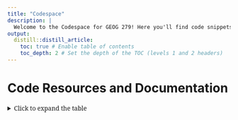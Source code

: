 ```yaml
---
title: "Codespace"
description: |
  Welcome to the Codespace for GEOG 279! Here you'll find code snippets, resources, and examples to help you with the course assignments.
output: 
  distill::distill_article:
    toc: true # Enable table of contents
    toc_depth: 2 # Set the depth of the TOC (levels 1 and 2 headers)
---
```


# Code Resources and Documentation

<details>
<summary><span style="font-family: 'serif';">Click to expand the table</span></summary>


| **Topic**                          | **Description**                               | **Link**                                                                        |
|------------------------------------|-----------------------------------------------|---------------------------------------------------------------------------------|
| **Data Analysis in Python (Pandas)** | Pandas official tutorials and documentation   | [Pandas Documentation](https://pandas.pydata.org/pandas-docs/stable/getting_started/intro_tutorials/index.html) |
|                                    | Pandas for Data Analysis (Kaggle)             | [Kaggle Pandas Tutorial](https://www.kaggle.com/learn/pandas)                   |
|                                    | Data manipulation in Google Colab             | [Pandas Example Notebook](https://colab.research.google.com/github/jakevdp/PythonDataScienceHandbook/blob/master/notebooks/03.01-Introducing-Pandas-Objects.ipynb) |
| **Data Visualization**             | Matplotlib Pyplot Tutorial                    | [Matplotlib Pyplot Tutorial](https://matplotlib.org/stable/tutorials/introductory/pyplot.html) |
|                                    | Seaborn Visualization Library                 | [Seaborn Tutorial](https://seaborn.pydata.org/tutorial.html)                    |
|                                    | Visualization examples in Google Colab        | [Visualization Example Notebook](https://colab.research.google.com/github/walkerke/geog30323/blob/master/08-data-visualization.ipynb) |
| **Geospatial Analysis**            | Geopandas Introduction and Documentation      | [Geopandas Documentation](https://geopandas.org/en/stable/getting_started/introduction.html) |
|                                    | Spatial Operations with Geopandas             | [Geospatial Operations Notebook](https://geopandas.org/en/stable/gallery/plotting_basemap_background.html) |
|                                    | Interactive Mapping with Folium               | [Folium Mapping Tutorial](https://python-visualization.github.io/folium/quickstart.html) |
|                                    | Folium Example                                | [Folium Example](https://python-visualization.github.io/folium/latest/getting_started.html) |
| **Remote Sensing**                 | Raster Data Analysis with Rasterio            | [Rasterio Documentation](https://rasterio.readthedocs.io/en/latest/quickstart.html) |
| **Machine Learning**               | Introduction to Scikit-Learn                  | [Scikit-Learn User Guide](https://scikit-learn.org/stable/user_guide.html)      |
|                                    | Scikit-Learn Example Notebooks                | [Scikit-Learn Example Notebooks](https://scikit-learn.org/stable/auto_examples/index.html) |
| **R Programming**                  | R for Data Science Book                      | [R for Data Science](https://r4ds.had.co.nz/)                                   
|                                    | Applied Causal Analysis with R (Book)               | [Applied Causal Analysis](https://bookdown.org/paul/applied-causal-analysis/)   
|                                    | Data Visualization with ggplot2               | [ggplot2 Documentation](https://ggplot2.tidyverse.org/)                         |
|                                    | Spatial Data Analysis with the sf Package     | [sf Package Tutorial](https://r-spatial.github.io/sf/articles/sf1.html)         |
|                                    | R Markdown Tutorial                          | [R Markdown Guide](https://rmarkdown.rstudio.com/lesson-1.html)                |
| **GitHub Resources**               | GitHub Guides and Documentation              | [GitHub Docs](https://docs.github.com/en)                                       |                                    
|                                    | Creating a Repository                        | [GitHub Repo Creation](https://docs.github.com/en/get-started/quickstart/create-a-repo) |
| **Google Colab Resources**         | Introduction to Google Colab                  | [Google Colab Intro](https://colab.research.google.com/notebooks/intro.ipynb)   |       
|                                    | Connecting to Google Drive                   | [Accessing Google Drive in Colab](https://colab.research.google.com/notebooks/io.ipynb) |

</details>